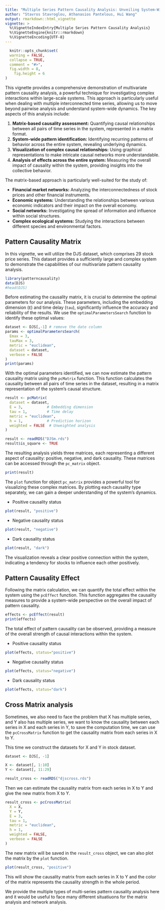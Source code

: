 ```yaml
---
title: "Multiple Series Pattern Causality Analysis: Unveiling System-Wide Interactions"
author: "Stavros Stavroglou, Athanasios Pantelous, Hui Wang"
output: rmarkdown::html_vignette
vignette: >
  %\VignetteIndexEntry{Multiple Series Pattern Causality Analysis}
  %\VignetteEngine{knitr::rmarkdown}
  %\VignetteEncoding{UTF-8}
---
```


```r
  knitr::opts_chunk$set(
  warning = FALSE,
  collapse = TRUE,
  comment = "#>",
  fig.width = 8,
    fig.height = 6
)
```

This vignette provides a comprehensive demonstration of multivariate pattern causality analysis, a powerful technique for investigating complex interactions within large-scale systems. This approach is particularly useful when dealing with multiple interconnected time series, allowing us to move beyond pairwise analysis and understand system-wide dynamics. The key aspects of this analysis include:

1.  **Matrix-based causality assessment:**  Quantifying causal relationships between all pairs of time series in the system, represented in a matrix format.
2.  **System-wide pattern identification:**  Identifying recurring patterns of behavior across the entire system, revealing underlying dynamics.
3.  **Visualization of complex causal relationships:**  Using graphical representations to make intricate causal networks more understandable.
4.  **Analysis of effects across the entire system:**  Measuring the overall impact of causality within the system, providing insights into the collective behavior.

The matrix-based approach is particularly well-suited for the study of:

-   **Financial market networks:** Analyzing the interconnectedness of stock prices and other financial instruments.
-   **Economic systems:** Understanding the relationships between various economic indicators and their impact on the overall economy.
-   **Social networks:** Investigating the spread of information and influence within social structures.
-   **Complex ecological systems:** Studying the interactions between different species and environmental factors.

## Pattern Causality Matrix

In this vignette, we will utilize the DJS dataset, which comprises 29 stock price series. This dataset provides a sufficiently large and complex system to demonstrate the capabilities of our multivariate pattern causality analysis.

```r
library(patterncausality)
data(DJS)
#head(DJS)
```

Before estimating the causality matrix, it is crucial to determine the optimal parameters for our analysis. These parameters, including the embedding dimension (`E`) and time delay (`tau`), significantly influence the accuracy and reliability of the results. We use the `optimalParametersSearch` function to identify these optimal values:

```r
dataset <- DJS[,-1] # remove the date column
params <- optimalParametersSearch(
  Emax = 3, 
  tauMax = 3, 
  metric = "euclidean", 
  dataset = dataset,
  verbose = FALSE
)
print(params)
```

With the optimal parameters identified, we can now estimate the pattern causality matrix using the `pcMatrix` function. This function calculates the causality between all pairs of time series in the dataset, resulting in a matrix representation of the system's causal structure.

```r
result <- pcMatrix(
  dataset = dataset, 
  E = 3,           # Embedding dimension
  tau = 1,         # Time delay
  metric = "euclidean",
  h = 1,           # Prediction horizon
  weighted = FALSE  # Unweighted analysis
)
```

```r
result <- readRDS("DJSm.rds")
result$is_square <- TRUE
```

The resulting analysis yields three matrices, each representing a different aspect of causality: positive, negative, and dark causality. These matrices can be accessed through the `pc_matrix` object.

```r
print(result)
```

The `plot` function for object `pc_matrix` provides a powerful tool for visualizing these complex matrices. By plotting each causality type separately, we can gain a deeper understanding of the system's dynamics.

-   Positive causality status

```r
plot(result, "positive")
```

-   Negative causality status

```r
plot(result, "negative")
```

-   Dark causality status

```r
plot(result, "dark")
```

The visualization reveals a clear positive connection within the system, indicating a tendency for stocks to influence each other positively.

## Pattern Causality Effect

Following the matrix calculation, we can quantify the total effect within the system using the `pcEffect` function. This function aggregates the causality measures to provide a system-wide perspective on the overall impact of pattern causality.

```r
effects <- pcEffect(result)
print(effects)
```

The total effect of pattern causality can be observed, providing a measure of the overall strength of causal interactions within the system.

-   Positive causality status

```r
plot(effects, status="positive")
```

-   Negative causality status

```r
plot(effects, status="negative")
```

-   Dark causality status

```r
plot(effects, status="dark")
```


## Cross Matrix analysis

Sometimes, we also need to face the problem that X has multiple series, and Y also has multiple series, we want to know the causality between each series in X and each series in Y, to save the computation time, we can use the `pcCrossMatrix` function to get the causality matrix from each series in X to Y.

This time we construct the datasets for X and Y in stock dataset.

```r
dataset <- DJS[, -1]

X <- dataset[, 1:10]
Y <- dataset[, 11:29]
```

```r
result_cross <- readRDS("djscross.rds")
```

Then we can estimate the causality matrix from each series in X to Y and give the new matrix from X to Y.

```r
result_cross <- pcCrossMatrix(
  X = X,
  Y = Y,
  E = 3,
  tau = 1,
  metric = "euclidean",
  h = 1,
  weighted = FALSE,
  verbose = FALSE
)
```

The new matrix will be saved in the `result_cross` object, we can also plot the matrix by the `plot` function.

```r
plot(result_cross, "positive")
```

This will show the causality matrix from each series in X to Y and the color of the matrix represents the causality strength in the whole period.

We provide the multiple types of multi-series pattern causality analysis here and it would be useful to face many different situatiuons for the matrix analysis and network analysis.